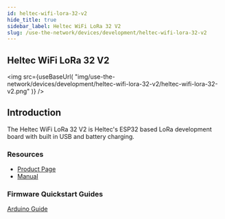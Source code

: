 ```yaml
---
id: heltec-wifi-lora-32-v2
hide_title: true
sidebar_label: Heltec WiFi LoRa 32 V2 
slug: /use-the-network/devices/development/heltec-wifi-lora-32-v2
---
```



## Heltec WiFi LoRa 32 V2 

<img
  src={useBaseUrl(
    "img/use-the-network/devices/development/heltec-wifi-lora-32-v2/heltec-wifi-lora-32-v2.png"
  )}
/>

## Introduction

The Heltec WiFi LoRa 32 V2 is Heltec's ESP32 based LoRa development board with built in USB and battery charging. 

### Resources

- [Product Page](https://heltec.org/project/wifi-lora-32/)
- [Manual](https://heltec-automation-docs.readthedocs.io/en/latest/esp32/quick_start.html)

### Firmware Quickstart Guides

[Arduino Guide](/use-the-network/devices/development/heltec-wifi-lora-32-v2/arduino)